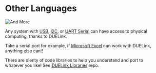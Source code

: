 # Other Languages


![And More](pathname:///img/other-languages.png)

Any system with [USB](../interface/usb), [I2C](../interface/i2c), or [UART Serial](../interface/uart) can have access to physical computing, thanks to DUELink.

Take a serial port for example, if [Microsoft Excel](excel) can work with DUELink, anything else can!!

There are plenty of code libraries to help you understand and port to whatever you like! See [DUELink Libraries](https://github.com/ghi-electronics/duelink-libraries) repo.
